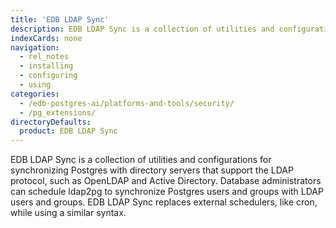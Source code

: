 ```yaml
---
title: 'EDB LDAP Sync' 
description: EDB LDAP Sync is a collection of utilities and configurations for synchronizing Postgres with directory servers that support the LDAP protocol, such as OpenLDAP and Active Directory.
indexCards: none
navigation:
  - rel_notes
  - installing
  - configuring
  - using
categories:
  - /edb-postgres-ai/platforms-and-tools/security/
  - /pg_extensions/
directoryDefaults:
  product: EDB LDAP Sync
---
```


EDB LDAP Sync is a collection of utilities and configurations for synchronizing Postgres with directory servers that support the LDAP protocol, such as OpenLDAP and Active Directory. Database administrators can schedule ldap2pg to synchronize Postgres users and groups with LDAP users and groups. EDB LDAP Sync replaces external schedulers, like cron, while using a similar syntax. 
